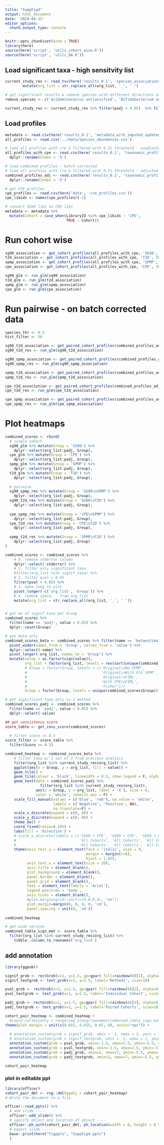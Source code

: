 ```yaml
---
title: "SuppFig4"
output: html_document
date: '2024-04-12'
editor_options: 
  chunk_output_type: console
---
```


```r
knitr::opts_chunk$set(echo = TRUE)
library(here)
source(here('script', 'utils_cohort_wise.R'))
source(here('script', 'utils_DA.R'))
```

## Load significant taxa - high sensitvity list
```r
current_study_res <- read_tsv(here('results_0.1', 'species_associations_high_stringency.tsv')) %>% 
		mutate(org_list = str_replace_all(org_list, '_', ' ')

# get significant results & remove species with different directions across the 3 methods
remove_species <- c('Acidaminococcus unclassified', 'Bifidobacterium adolescentis', 'Colinsella aerofaciens', 'Parabacteroides johnsonii')

current_study_res <- current_study_res %>% filter(padj < 0.05)  %>% filter(!(org_list %in% remove_species))
```

## Load profiles
```r
metadata <- read.csv(here('results_0.1', 'metadata_with_imputed_updatedage_allInfo.csv'))
all_profiles <- read.csv('../data/species_abundances.csv')

# load all profiles with cre & filtered with 0.1% threshold - unadjusted
all_profiles_with_cpe <- read.csv(here('results_0.1', 'taxonomic_profiles_with_cre_filtered.csv')) %>% 
  dplyr::rename(Index = 'X')

# load combined profiles - batch corrected
# load all profiles with cre & filtered with 0.1% threshold - adjusted
combined_profiles_adj <- read.csv(here('results_0.1', 'taxonomic_profiles_batch_adjusted.csv')) %>% 
  dplyr::rename(Index = 'X')

# get CPE profiles
cpe_profiles <- read.csv(here('data', 'cre_profiles.csv'))
cpe_libids <- names(cpe_profiles)[-1]

# convert SG90 libs to CRE libs
metadata <- metadata %>% 
  mutate(Cohort = case_when(LibraryID %in% cpe_libids ~ 'CPE',
                            TRUE ~ Cohort))
```

# Run cohort wise
```r
sg90_association <- get_cohort_profiles(all_profiles_with_cpe, 'SG90', 50)
t2d_association <- get_cohort_profiles(all_profiles_with_cpe, 'T2D', 50)
spmp_association <- get_cohort_profiles(all_profiles_with_cpe, 'SPMP', 15)
cpe_association <- get_cohort_profiles(all_profiles_with_cpe, 'CPE', 30)

sg90_glm <- run_glm(sg90_association)
t2d_glm <- run_glm(t2d_association)
spmp_glm <- run_glm(spmp_association)
cpe_glm <- run_glm(cpe_association)

```

# Run pairwise - on batch corrected data
```r
species_thr <- 0.1
hist_filter <- 50

sg90_t2d_association <- get_paired_cohort_profiles(combined_profiles_adj, 'SG90', 'T2D', 50)
sg90_t2d_res <- run_glm(sg90_t2d_association)

sg90_spmp_association <- get_paired_cohort_profiles(combined_profiles_adj, 'SG90', 'SPMP', 50)
sg90_spmp_res <- run_glm(sg90_spmp_association)

spmp_t2d_association <- get_paired_cohort_profiles(combined_profiles_adj, 'T2D', 'SPMP', 50)
spmp_t2d_res <- run_glm(spmp_t2d_association)

cpe_t2d_association <- get_paired_cohort_profiles(combined_profiles_adj, 'T2D', 'CPE', 50)
cpe_t2d_res <- run_glm(cpe_t2d_association)

cpe_spmp_association <- get_paired_cohort_profiles(combined_profiles_adj, 'SPMP', 'CPE', 50)
cpe_spmp_res <- run_glm(cpe_spmp_association)
```


# Plot heatmaps
```r
combined_scores <- rbind(
  # single cohort
  sg90_glm %>% mutate(Group = 'SG90') %>% 
    dplyr::select(org_list:padj, Group),
  cpe_glm %>% mutate(Group = 'CPE') %>% 
    dplyr::select(org_list:padj, Group),
  spmp_glm %>% mutate(Group = 'SPMP') %>% 
    dplyr::select(org_list:padj, Group),
  t2d_glm %>% mutate(Group = 'T2D') %>% 
    dplyr::select(org_list:padj, Group),
  
  # pairwise
  sg90_spmp_res %>% mutate(Group = 'SG90\nSPMP') %>% 
    dplyr::select(org_list:padj, Group),
  sg90_t2d_res %>% mutate(Group = 'SG90\nT2D') %>% 
    dplyr::select(org_list:padj, Group),
  
  cpe_spmp_res %>% mutate(Group = 'CPE\nSPMP') %>% 
    dplyr::select(org_list:padj, Group),
  cpe_t2d_res %>% mutate(Group = 'CPE\nT2D') %>% 
    dplyr::select(org_list:padj, Group),
  
  spmp_t2d_res %>% mutate(Group = 'SPMP\nT2D') %>% 
    dplyr::select(org_list:padj, Group)
)

combined_scores <- combined_scores %>% 
    # 0. remove stderror column
    dplyr::select(-stderror) %>% 
    # 1. filter only significant taxa
    #filter(org_list %in% signif_taxa) %>% 
    # 2. filter pval < 0.05
    filter(pval < 0.05) %>% 
    # 3. make long to plot
    pivot_longer(-c('org_list', 'Group')) %>% 
    # 4. remove space, _ from org_list
    mutate(org_list = str_replace_all(org_list, '_', ' '))


# get no of signif taxa per Group
combined_scores %>% 
  filter(name == 'padj', value < 0.05) %>% 
  dplyr::count(Group)

# get beta only
combined_scores_beta <- combined_scores %>% filter(name == 'betaestimate') %>% 
  pivot_wider(names_from = 'Group', values_from = 'value') %>% 
  dplyr::select(-name) %>% 
  pivot_longer(-org_list, names_to = 'Group') %>% 
  mutate(value = as.factor(sign(value)),
         org_list = factor(org_list, levels = rev(sort(unique(combined_scores$org_list)))),
         # Group = factor(Group, levels = c('Original\nNo SPMP',
         #                                  'Original\nWith Old SPMP',
         #                                  'Original\nFIML',
         #                                  'With CPE\nFIML',
         #                                  'Fisher')))
         Group = factor(Group, levels = unique(combined_scores$Group)))

# get significant taxa only >= 1 method
combined_scores_padj <- combined_scores %>% 
  filter(name == 'padj', value < 0.05) %>% 
  dplyr::select(-value)

## get consistency score
score_table <- get_cons_score(combined_scores)
  
  # filter score >= 0.5
score_filter <- score_table %>% 
  filter(Score >= 0.5)

combined_heatmap <- combined_scores_beta %>% 
    # filter taxa w/ 2 out of 3 from previous analysis
    filter(org_list %in% current_study_res$org_list) %>%
    ggplot(aes(x = Group, y = org_list, fill = value)) + 
    geom_tile() + 
    geom_tile(colour = 'black', linewidth = 0.3, show.legend = F, alpha = 0.5) +
    geom_text(data = combined_scores_padj %>% 
                filter(org_list %in% current_study_res$org_list),
              aes(x = Group, y = org_list, label = 'X'), size = 4,
              color = 'white', inherit.aes = F) +
    scale_fill_manual(values = c('blue', 'red'), na.value = 'white',
                      labels = c('Negative', 'Positive', NA),
                      na.translate=F) +
    scale_x_discrete(expand = c(0, 0)) + 
    scale_y_discrete(expand = c(0, 0)) +
    theme_bw() + 
    coord_fixed(ratio=0.265) +
    labs(fill = 'Direction') + 
    # scale_x_discrete(labels = c('SG90 + CPE', 'SG90 + CPE', 'SG90 + CPE', 'SG90 + CPE',
    #                             'All Cohorts', 'All Cohorts', 'All Cohorts', 'All Cohorts',
    #                             'All Cohorts', 'All Cohorts', 'All Cohorts', 'All Cohorts')) +
    theme(axis.text.y = element_text(face = 'italic', size = 9,
                                     margin = margin(r=0),
                                     hjust = 1.05),
          axis.text.x = element_text(size = 10),
          axis.title = element_blank(), 
          plot.background = element_blank(), 
          panel.border = element_blank(), 
          panel.grid = element_blank(), 
          text = element_text(family = 'Arial'), 
          legend.position = 'none', 
          axis.ticks = element_blank(),
          #plot.margin=grid::unit(c(0,0,0,0), "mm"))
          plot.margin=margin(0, 0, 0, 0, 'cm'),
          panel.spacing = unit(0, 'cm'))
  
combined_heatmap

# get wide version
combined_table_sign_mat <- score_table %>% 
  filter(org_list %in% current_study_res$org_list) %>% 
    tibble::column_to_rownames('org_list')

```

## add annotation
```r
library(ggpubr)

signif_grob <- rectGrob(x=1, y=1.5, gp=gpar( fill=rainbow(8)[1], alpha=0.5 ))
signif_textgrob <- text_grob(x=1, y=1.5, label='Methods', size=10)

pval_grob <- rectGrob(x=1, y=1.5, gp=gpar( fill=rainbow(8)[2], alpha=0.5 ))
pval_textgrob <- text_grob(x=1, y=1.5, label='Individual Cohort', size=10)

padj_grob <- rectGrob(x=1, y=1.5, gp=gpar( fill=rainbow(8)[3], alpha=0.5 ))
padj_textgrob <- text_grob(x=1, y=1.5, label='Paired Cohorts', size=10)

cohort_pair_heatmap <- combined_heatmap + 
  #coord_cartesian(y = range(seq_along(rownames(combined_table_sign_mat))), clip = 'off') + 
theme(plot.margin = unit(c(0.015, 0.015, 0.07, 0), units="npc")) +
  
  # annotation_custom(grob = signif_grob, xmin = -1, xmax = 2, ymin = -5.5, ymax = -3.5) +
  # annotation_custom(grob = signif_textgrob, xmin = -1, xmax = 2, ymin = -5.5, ymax = -3.5) +
  annotation_custom(grob = pval_grob, xmin=-1.5, xmax=2.5, ymin=-5.5, ymax=-3.5) +
  annotation_custom(grob = pval_textgrob, xmin=-1.5, xmax=2.5, ymin=-5.5, ymax=-3.5) +
  annotation_custom(grob = padj_grob, xmin=2, xmax=7, ymin=-5.5, ymax=-3.5) +
  annotation_custom(grob = padj_textgrob, xmin=2, xmax=7, ymin=-5.5, ymax=-3.5)

cohort_pair_heatmap

```

### plot in editable ppt
```r
library(officer)
cohort_pair_dml <- rvg::dml(ggobj = cohort_pair_heatmap)  
# Write the document to a file

officer::read_pptx() %>%
  # add slide ----
  officer::add_slide() %>%
  # specify object and location of object ----
  officer::ph_with(cohort_pair_dml, ph_location(width = 8, height = 6.5)) %>%
  # export slide -----
  base::print(here("figppts", "SuppFig4.pptx")
  )

```


